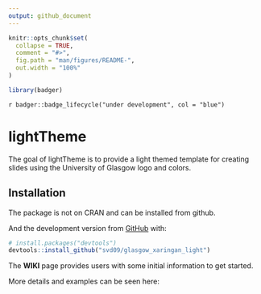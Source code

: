 ```yaml
---
output: github_document
---
```


<!-- README.md is generated from README.Rmd. Please edit that file -->

```r
knitr::opts_chunk$set(
  collapse = TRUE,
  comment = "#>",
  fig.path = "man/figures/README-",
  out.width = "100%"
)
```

```r

library(badger)

```


`r badger::badge_lifecycle("under development", col = "blue")`

# lightTheme

The goal of lightTheme is to provide a light themed template for creating slides using the University of Glasgow logo and colors.

## Installation

The package is not on CRAN and can be installed from github.

And the development version from [GitHub](https://github.com/) with:

``` r
# install.packages("devtools")
devtools::install_github("svd09/glasgow_xaringan_light")
```
The **WIKI** page provides users with some initial information to get started.

More details and examples can be seen here: 

